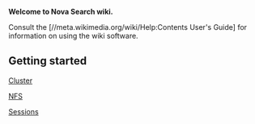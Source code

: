 '''Welcome to Nova Search wiki.'''

Consult the [//meta.wikimedia.org/wiki/Help:Contents User's Guide] for information on using the wiki software.

== Getting started ==

[[ Cluster ]]

[[ NFS ]]

[[ Sessions ]]